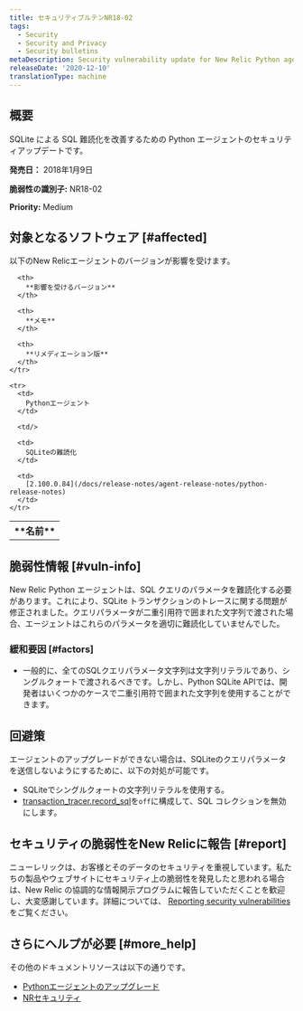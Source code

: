 ```yaml
---
title: セキュリティブルテンNR18-02
tags:
  - Security
  - Security and Privacy
  - Security bulletins
metaDescription: Security vulnerability update for New Relic Python agent.
releaseDate: '2020-12-10'
translationType: machine
---
```


## 概要

SQLite による SQL 難読化を改善するための Python エージェントのセキュリティアップデートです。

**発売日：** 2018年1月9日

**脆弱性の識別子:** NR18-02

**Priority:** Medium

## 対象となるソフトウェア [#affected]

以下のNew Relicエージェントのバージョンが影響を受けます。

<table>
  <tbody>
    <tr>
      <th>
        **名前**
      </th>

      <th>
        **影響を受けるバージョン**
      </th>

      <th>
        **メモ**
      </th>

      <th>
        **リメディエーション版**
      </th>
    </tr>

    <tr>
      <td>
        Pythonエージェント
      </td>

      <td/>

      <td>
        SQLiteの難読化
      </td>

      <td>
        [2.100.0.84](/docs/release-notes/agent-release-notes/python-release-notes)
      </td>
    </tr>
  </tbody>
</table>

## 脆弱性情報 [#vuln-info]

New Relic Python エージェントは、SQL クエリのパラメータを難読化する必要があります。これにより、SQLite トランザクションのトレースに関する問題が修正されました。クエリパラメータが二重引用符で囲まれた文字列で渡された場合、エージェントはこれらのパラメータを適切に難読化していませんでした。

### 緩和要因 [#factors]

* 一般的に、全てのSQLクエリパラメータ文字列は文字列リテラルであり、シングルクォートで渡されるべきです。しかし、Python SQLite APIでは、開発者はいくつかのケースで二重引用符で囲まれた文字列を使用することができます。

## 回避策

エージェントのアップグレードができない場合は、SQLiteのクエリパラメータを送信しないようにするために、以下の対処が可能です。

* SQLiteでシングルクォートの文字列リテラルを使用する。
* [transaction_tracer.record_sql](/docs/agents/python-agent/configuration/python-agent-configuration#txn-tracer-settings)を`off`に構成して、SQL コレクションを無効にします。

## セキュリティの脆弱性をNew Relicに報告 [#report]

ニューレリックは、お客様とそのデータのセキュリティを重視しています。私たちの製品やウェブサイトにセキュリティ上の脆弱性を発見したと思われる場合は、New Relic の協調的な情報開示プログラムに報告していただくことを歓迎し、大変感謝しています。詳細については、 [Reporting security vulnerabilities](/docs/security/new-relic-security/data-privacy/reporting-security-vulnerabilities) をご覧ください。

## さらにヘルプが必要 [#more_help]

その他のドキュメントリソースは以下の通りです。

* [Pythonエージェントのアップグレード](/docs/agents/python-agent/installation-configuration/upgrade-python-agent)
* [NRセキュリティ](https://newrelic.com/security)